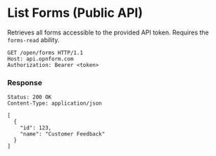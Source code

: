 # List Forms (Public API)

Retrieves all forms accessible to the provided API token. Requires the `forms-read` ability.

```http
GET /open/forms HTTP/1.1
Host: api.opnform.com
Authorization: Bearer <token>
```

### Response

```
Status: 200 OK
Content-Type: application/json

[
  {
    "id": 123,
    "name": "Customer Feedback"
  }
]